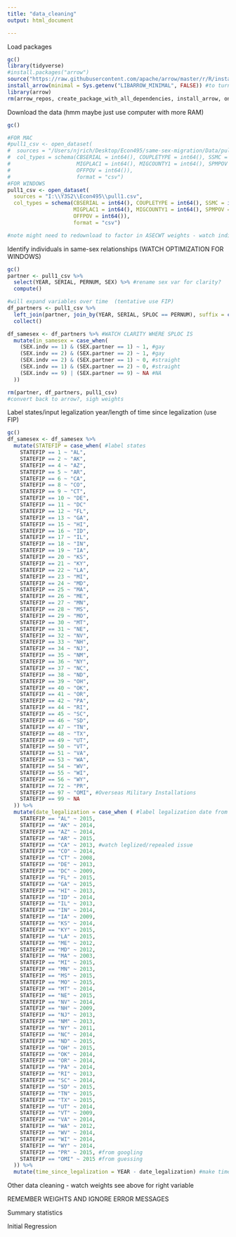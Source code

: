 ```yaml
---
title: "data_cleaning"
output: html_document

---
```

Load packages
```r
gc()
library(tidyverse)
#install.packages("arrow")
source("https://raw.githubusercontent.com/apache/arrow/master/r/R/install-arrow.R")
install_arrow(minimal = Sys.getenv("LIBARROW_MINIMAL", FALSE)) #to turn off minimal... see if need this long term
library(arrow)
rm(arrow_repos, create_package_with_all_dependencies, install_arrow, on_rosetta, wslify_path, reload_arrow)
```

Download the data (hmm maybe just use computer with more RAM)
```r
gc()

#FOR MAC
#pull1_csv <- open_dataset(
#  sources = "/Users/njrich/Desktop/Econ495/same-sex-migration/Data/pull1/pull1.csv",
#  col_types = schema(CBSERIAL = int64(), COUPLETYPE = int64(), SSMC = int64(), 
#                     MIGPLAC1 = int64(), MIGCOUNTY1 = int64(), SPMPOV = int64(),
#                     OFFPOV = int64()),
#                     format = "csv") 
#FOR WINDOWS
pull1_csv <- open_dataset(
  sources = "I:\\Y3S2\\Econ495\\pull1.csv",
  col_types = schema(CBSERIAL = int64(), COUPLETYPE = int64(), SSMC = int64(), 
                     MIGPLAC1 = int64(), MIGCOUNTY1 = int64(), SPMPOV = int64(),
                     OFFPOV = int64()),
                     format = "csv")

#note might need to redownload to factor in ASECWT weights - watch individual v household serial and rules of weights
```

Identify individuals in same-sex relationships (WATCH OPTIMIZATION FOR WINDOWS)
```r
gc()
partner <- pull1_csv %>%
  select(YEAR, SERIAL, PERNUM, SEX) %>% #rename sex var for clarity?
  compute()

#will expand variables over time  (tentative use FIP)
df_partners <- pull1_csv %>%
  left_join(partner, join_by(YEAR, SERIAL, SPLOC == PERNUM), suffix = c(".indv", ".partner")) %>% #WATCH CLARITY WHERE SPLOC IS
  collect()

df_samesex <- df_partners %>% #WATCH CLARITY WHERE SPLOC IS
  mutate(in_samesex = case_when(
    (SEX.indv == 1) & (SEX.partner == 1) ~ 1, #gay
    (SEX.indv == 2) & (SEX.partner == 2) ~ 1, #gay
    (SEX.indv == 2) & (SEX.partner == 1) ~ 0, #straight
    (SEX.indv == 1) & (SEX.partner == 2) ~ 0, #straight
    (SEX.indv == 9) | (SEX.partner == 9) ~ NA #NA 
  ))

rm(partner, df_partners, pull1_csv)
#convert back to arrow?, sigh weights              
```

Label states/input legalization year/length of time since legalization (use FIP) 
```r
gc()
df_samesex <- df_samesex %>%
  mutate(STATEFIP = case_when( #label states
    STATEFIP == 1 ~ "AL",
    STATEFIP == 2 ~ "AK",
    STATEFIP == 4 ~ "AZ",
    STATEFIP == 5 ~ "AR",
    STATEFIP == 6 ~ "CA",
    STATEFIP == 8 ~ "CO",
    STATEFIP == 9 ~ "CT",
    STATEFIP == 10 ~ "DE",
    STATEFIP == 11 ~ "DC"
    STATEFIP == 12 ~ "FL",
    STATEFIP == 13 ~ "GA",
    STATEFIP == 15 ~ "HI",
    STATEFIP == 16 ~ "ID",
    STATEFIP == 17 ~ "IL",
    STATEFIP == 18 ~ "IN",
    STATEFIP == 19 ~ "IA",
    STATEFIP == 20 ~ "KS",
    STATEFIP == 21 ~ "KY",
    STATEFIP == 22 ~ "LA",
    STATEFIP == 23 ~ "MI",
    STATEFIP == 24 ~ "MD",
    STATEFIP == 25 ~ "MA",
    STATEFIP == 26 ~ "ME",
    STATEFIP == 27 ~ "MN",
    STATEFIP == 28 ~ "MS",
    STATEFIP == 29 ~ "MO",
    STATEFIP == 30 ~ "MT",
    STATEFIP == 31 ~ "NE",
    STATEFIP == 32 ~ "NV",
    STATEFIP == 33 ~ "NH",
    STATEFIP == 34 ~ "NJ",
    STATEFIP == 35 ~ "NM",
    STATEFIP == 36 ~ "NY",
    STATEFIP == 37 ~ "NC",
    STATEFIP == 38 ~ "ND",
    STATEFIP == 39 ~ "OH",
    STATEFIP == 40 ~ "OK",
    STATEFIP == 41 ~ "OR",
    STATEFIP == 42 ~ "PA",
    STATEFIP == 44 ~ "RI",
    STATEFIP == 45 ~ "SC",
    STATEFIP == 46 ~ "SD",
    STATEFIP == 47 ~ "TN",
    STATEFIP == 48 ~ "TX",
    STATEFIP == 49 ~ "UT",
    STATEFIP == 50 ~ "VT",
    STATEFIP == 51 ~ "VA",
    STATEFIP == 53 ~ "WA",
    STATEFIP == 54 ~ "WV",
    STATEFIP == 55 ~ "WI",
    STATEFIP == 56 ~ "WY",
    STATEFIP == 72 ~ "PR",
    STATEFIP == 97 ~ "OMI", #Overseas Military Installations
    STATEFIP == 99 ~ NA
  )) %>%
  mutate(date_legalization = case_when ( #label legalization date from Gerstmann 2012 OG pqper
    STATEFIP == "AL" ~ 2015,
    STATEFIP == "AK" ~ 2014,
    STATEFIP == "AZ" ~ 2014,
    STATEFIP == "AR" ~ 2015,
    STATEFIP == "CA" ~ 2013, #watch leglized/repealed issue
    STATEFIP == "CO" ~ 2014,
    STATEFIP == "CT" ~ 2008,
    STATEFIP == "DE" ~ 2013,
    STATEFIP == "DC" ~ 2009,
    STATEFIP == "FL" ~ 2015,
    STATEFIP == "GA" ~ 2015,
    STATEFIP == "HI" ~ 2013,
    STATEFIP == "ID" ~ 2014,
    STATEFIP == "IL" ~ 2013,
    STATEFIP == "IN" ~ 2014,
    STATEFIP == "IA" ~ 2009,
    STATEFIP == "KS" ~ 2014,
    STATEFIP == "KY" ~ 2015,
    STATEFIP == "LA" ~ 2015,
    STATEFIP == "ME" ~ 2012,
    STATEFIP == "MD" ~ 2012,
    STATEFIP == "MA" ~ 2003,
    STATEFIP == "MI" ~ 2015,
    STATEFIP == "MN" ~ 2013,
    STATEFIP == "MS" ~ 2015,
    STATEFIP == "MO" ~ 2015,
    STATEFIP == "MT" ~ 2014,
    STATEFIP == "NE" ~ 2015,
    STATEFIP == "NV" ~ 2014,
    STATEFIP == "NH" ~ 2009,
    STATEFIP == "NJ" ~ 2013,
    STATEFIP == "NM" ~ 2013,
    STATEFIP == "NY" ~ 2011,
    STATEFIP == "NC" ~ 2014,
    STATEFIP == "ND" ~ 2015,
    STATEFIP == "OH" ~ 2015,
    STATEFIP == "OK" ~ 2014,
    STATEFIP == "OR" ~ 2014,
    STATEFIP == "PA" ~ 2014,
    STATEFIP == "RI" ~ 2013,
    STATEFIP == "SC" ~ 2014,
    STATEFIP == "SD" ~ 2015,
    STATEFIP == "TN" ~ 2015,
    STATEFIP == "TX" ~ 2015,
    STATEFIP == "UT" ~ 2014,
    STATEFIP == "VT" ~ 2009,
    STATEFIP == "VA" ~ 2014,
    STATEFIP == "WA" ~ 2012,
    STATEFIP == "WV" ~ 2014,
    STATEFIP == "WI" ~ 2014,
    STATEFIP == "WY" ~ 2014,
    STATEFIP == "PR" ~ 2015, #from googling
    STATEFIP == "OMI" ~ 2015 #from guessing
  )) %>%
  mutate(time_since_legalization = YEAR - date_legalization) #make time_since variable
```

Other data cleaning - watch weights see above for right variable

REMEMBER WEIGHTS AND IGNORE ERROR MESSAGES

Summary statistics

Initial Regression